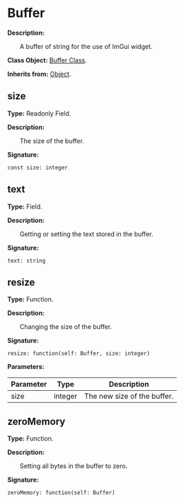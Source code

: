 
# Buffer

**Description:**

&emsp;&emsp;A buffer of string for the use of ImGui widget.

**Class Object:** [Buffer Class](/docs/api/Class%20Object/Buffer).

**Inherits from:** [Object](/docs/api/Class/Object).

## size

**Type:** Readonly Field.

**Description:**

&emsp;&emsp;The size of the buffer.

**Signature:**
```tl
const size: integer
```

## text

**Type:** Field.

**Description:**

&emsp;&emsp;Getting or setting the text stored in the buffer.

**Signature:**
```tl
text: string
```

## resize

**Type:** Function.

**Description:**

&emsp;&emsp;Changing the size of the buffer.

**Signature:**
```tl
resize: function(self: Buffer, size: integer)
```

**Parameters:**

| Parameter | Type | Description |
| --- | --- | --- |
| size | integer | The new size of the buffer. |

## zeroMemory

**Type:** Function.

**Description:**

&emsp;&emsp;Setting all bytes in the buffer to zero.

**Signature:**
```tl
zeroMemory: function(self: Buffer)
```
